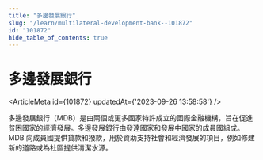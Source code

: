 ```yaml
---
title: "多邊發展銀行"
slug: "/learn/multilateral-development-bank--101872"
id: "101872"
hide_table_of_contents: true
---
```



# 多邊發展銀行

<ArticleMeta id={101872} updatedAt={'2023-09-26 13:58:58'} />
<div className='border-solid border-b border-t-0 my-4 border-[var(--ifm-color-gray-300)]' />

多邊發展銀行（MDB）是由兩個或更多國家特許成立的國際金融機構，旨在促進貧困國家的經濟發展。多邊發展銀行由發達國家和發展中國家的成員國組成。MDB 向成員國提供貸款和撥款，用於資助支持社會和經濟發展的項目，例如修建新的道路或為社區提供清潔水源。
